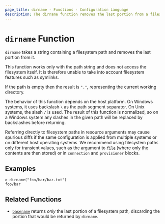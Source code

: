 ```yaml
---
page_title: dirname - Functions - Configuration Language
description: The dirname function removes the last portion from a filesystem path.
---
```


# `dirname` Function

`dirname` takes a string containing a filesystem path and removes the last
portion from it.

This function works only with the path string and does not access the
filesystem itself. It is therefore unable to take into account filesystem
features such as symlinks.

If the path is empty then the result is `"."`, representing the current
working directory.

The behavior of this function depends on the host platform. On Windows systems,
it uses backslash `\` as the path segment separator. On Unix systems, the slash
`/` is used. The result of this function is normalized, so on a Windows system
any slashes in the given path will be replaced by backslashes before returning.

Referring directly to filesystem paths in resource arguments may cause
spurious diffs if the same configuration is applied from multiple systems or on
different host operating systems. We recommend using filesystem paths only
for transient values, such as the argument to [`file`](/packer/docs/templates/hcl_templates/functions/file) (where
only the contents are then stored) or in `connection` and `provisioner` blocks.

## Examples

```shell-session
> dirname("foo/bar/baz.txt")
foo/bar
```

## Related Functions

- [`basename`](/packer/docs/templates/hcl_templates/functions/file/basename) returns _only_ the last portion of a filesystem
  path, discarding the portion that would be returned by `dirname`.
